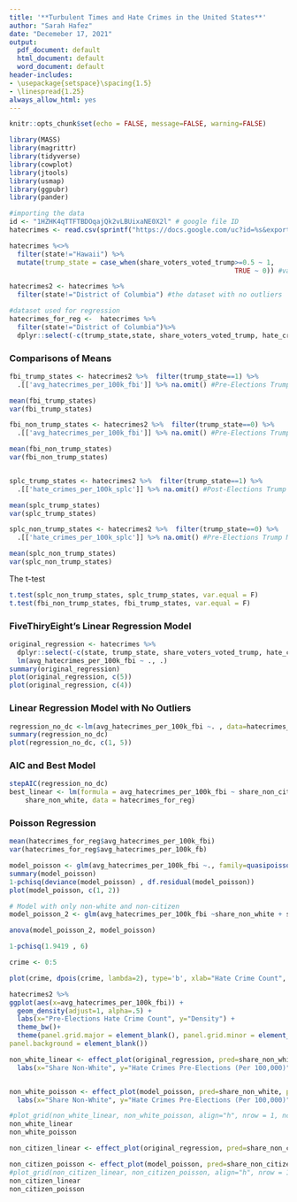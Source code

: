 ```yaml
---
title: '**Turbulent Times and Hate Crimes in the United States**'
author: "Sarah Hafez"
date: "Decemeber 17, 2021"
output:
  pdf_document: default
  html_document: default
  word_document: default
header-includes:
- \usepackage{setspace}\spacing{1.5}
- \linespread{1.25}
always_allow_html: yes
---
```


```r
knitr::opts_chunk$set(echo = FALSE, message=FALSE, warning=FALSE)
```

```r
library(MASS)
library(magrittr)
library(tidyverse)
library(cowplot)
library(jtools)
library(usmap)
library(ggpubr)
library(pander)
```

```r
#importing the data
id <- "1HZHK4qTTFTBDOqajQk2vLBUixaNE0X2l" # google file ID
hatecrimes <- read.csv(sprintf("https://docs.google.com/uc?id=%s&export=download", id))
```

```r
hatecrimes %<>%
  filter(state!="Hawaii") %>%
  mutate(trump_state = case_when(share_voters_voted_trump>=0.5 ~ 1,
                                                         TRUE ~ 0)) #variable that specifies whether trump has majority of votes or not 

hatecrimes2 <- hatecrimes %>%
  filter(state!="District of Columbia") #the dataset with no outliers

#dataset used for regression
hatecrimes_for_reg <-  hatecrimes %>%
  filter(state!="District of Columbia")%>%
  dplyr::select(-c(trump_state,state, share_voters_voted_trump, hate_crimes_per_100k_splc))
```

### Comparisons of Means

```r
fbi_trump_states <- hatecrimes2 %>%  filter(trump_state==1) %>%
  .[['avg_hatecrimes_per_100k_fbi']] %>% na.omit() #Pre-Elections Trump Majority

mean(fbi_trump_states) 
var(fbi_trump_states)

fbi_non_trump_states <- hatecrimes2 %>%  filter(trump_state==0) %>%
  .[['avg_hatecrimes_per_100k_fbi']] %>% na.omit() #Pre-Elections Trump Minority

mean(fbi_non_trump_states) 
var(fbi_non_trump_states)


splc_trump_states <- hatecrimes2 %>%  filter(trump_state==1) %>%
  .[['hate_crimes_per_100k_splc']] %>% na.omit() #Post-Elections Trump Majority

mean(splc_trump_states) 
var(splc_trump_states)

splc_non_trump_states <- hatecrimes2 %>%  filter(trump_state==0) %>%
  .[['hate_crimes_per_100k_splc']] %>% na.omit() #Pre-Elections Trump Minority

mean(splc_non_trump_states)
var(splc_non_trump_states)

```

The t-test

```r
t.test(splc_non_trump_states, splc_trump_states, var.equal = F) 
t.test(fbi_non_trump_states, fbi_trump_states, var.equal = F) 
```

### FiveThiryEight's Linear Regression Model

```r
original_regression <- hatecrimes %>%
  dplyr::select(-c(state, trump_state, share_voters_voted_trump, hate_crimes_per_100k_splc)) %>%
  lm(avg_hatecrimes_per_100k_fbi ~ ., .)
summary(original_regression)
plot(original_regression, c(5))
plot(original_regression, c(4))
```

### Linear Regression Model with No Outliers

```r
regression_no_dc <-lm(avg_hatecrimes_per_100k_fbi ~. , data=hatecrimes_for_reg)
summary(regression_no_dc)
plot(regression_no_dc, c(1, 5))
```

### AIC and Best Model

```r
stepAIC(regression_no_dc)
best_linear <- lm(formula = avg_hatecrimes_per_100k_fbi ~ share_non_citizen + 
    share_non_white, data = hatecrimes_for_reg)
```

### Poisson Regression

```r
mean(hatecrimes_for_reg$avg_hatecrimes_per_100k_fbi)
var(hatecrimes_for_reg$avg_hatecrimes_per_100k_fb)
```

```r
model_poisson <- glm(avg_hatecrimes_per_100k_fbi ~., family=quasipoisson(link="log"), data=hatecrimes_for_reg)
summary(model_poisson)
1-pchisq(deviance(model_poisson) , df.residual(model_poisson))
plot(model_poisson, c(1, 2))
```

```r
# Model with only non-white and non-citizen
model_poisson_2 <- glm(avg_hatecrimes_per_100k_fbi ~share_non_white + share_non_citizen , family=quasipoisson(link="log"), data= hatecrimes_for_reg) 

```

```r
anova(model_poisson_2, model_poisson)
```

```r
1-pchisq(1.9419 , 6)
```

```r
crime <- 0:5

plot(crime, dpois(crime, lambda=2), type='b', xlab="Hate Crime Count", ylab="Simulated Poisson PDF (lambda = 2)") 

hatecrimes2 %>%
ggplot(aes(x=avg_hatecrimes_per_100k_fbi)) +
  geom_density(adjust=1, alpha=.5) +
  labs(x="Pre-Elections Hate Crime Count", y="Density") +
  theme_bw()+
  theme(panel.grid.major = element_blank(), panel.grid.minor = element_blank(),
panel.background = element_blank())

```

```r
non_white_linear <- effect_plot(original_regression, pred=share_non_white, plot.points = T, interval = T) +
  labs(x="Share Non-White", y="Hate Crimes Pre-Elections (Per 100,000)", title='Linear Model')


non_white_poisson <- effect_plot(model_poisson, pred=share_non_white, plot.points = T, interval = T) +
  labs(x="Share Non-White", y="Hate Crimes Pre-Elections (Per 100,000)", title='Poisson Model')

#plot_grid(non_white_linear, non_white_poisson, align="h", nrow = 1, ncol = 2)
non_white_linear
non_white_poisson
```

```r

non_citizen_linear <- effect_plot(original_regression, pred=share_non_citizen, plot.points = T, interval = T)+ labs(x="Share Non-Citizen", y="Hate Crimes Pre-Elections (Per 100,000)" , title='Linear Model') 

non_citizen_poisson <- effect_plot(model_poisson, pred=share_non_citizen, plot.points = T, interval = T)+ labs(x="Share Non-Citizen", y="Hate Crimes Pre-Elections (Per 100,000)", title='Poisson Model') 
#plot_grid(non_citizen_linear, non_citizen_poisson, align="h", nrow = 1, ncol = 2)
non_citizen_linear
non_citizen_poisson
```
